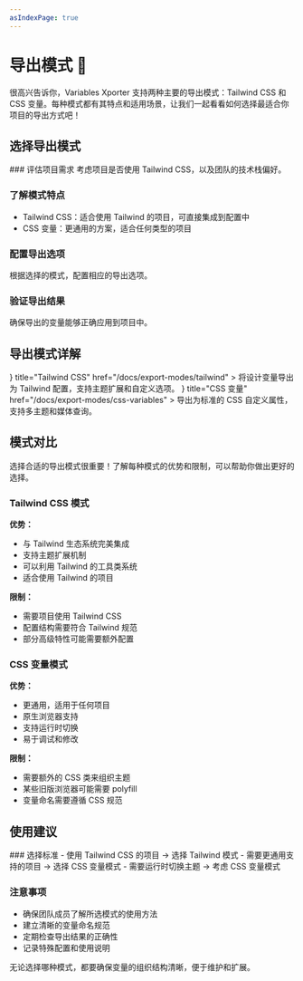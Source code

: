 ```yaml
---
asIndexPage: true
---
```



# 导出模式 🚀

很高兴告诉你，Variables Xporter 支持两种主要的导出模式：Tailwind CSS 和 CSS 变量。每种模式都有其特点和适用场景，让我们一起看看如何选择最适合你项目的导出方式吧！

## 选择导出模式

<Steps>
### 评估项目需求
考虑项目是否使用 Tailwind CSS，以及团队的技术栈偏好。

### 了解模式特点
- Tailwind CSS：适合使用 Tailwind 的项目，可直接集成到配置中
- CSS 变量：更通用的方案，适合任何类型的项目

### 配置导出选项
根据选择的模式，配置相应的导出选项。

### 验证导出结果
确保导出的变量能够正确应用到项目中。
</Steps>

## 导出模式详解

<Cards>
  <Cards.Card
    icon={<FileJson />}
    title="Tailwind CSS"
    href="/docs/export-modes/tailwind"
  >
    将设计变量导出为 Tailwind 配置，支持主题扩展和自定义选项。
  </Cards.Card>
  <Cards.Card
    icon={<FileCode />}
    title="CSS 变量"
    href="/docs/export-modes/css-variables"
  >
    导出为标准的 CSS 自定义属性，支持多主题和媒体查询。
  </Cards.Card>
</Cards>

## 模式对比

<Callout type="info" emoji="💡">
  选择合适的导出模式很重要！了解每种模式的优势和限制，可以帮助你做出更好的选择。
</Callout>

### Tailwind CSS 模式

**优势：**
- 与 Tailwind 生态系统完美集成
- 支持主题扩展机制
- 可以利用 Tailwind 的工具类系统
- 适合使用 Tailwind 的项目

**限制：**
- 需要项目使用 Tailwind CSS
- 配置结构需要符合 Tailwind 规范
- 部分高级特性可能需要额外配置

### CSS 变量模式

**优势：**
- 更通用，适用于任何项目
- 原生浏览器支持
- 支持运行时切换
- 易于调试和修改

**限制：**
- 需要额外的 CSS 类来组织主题
- 某些旧版浏览器可能需要 polyfill
- 变量命名需要遵循 CSS 规范

## 使用建议

<Steps>
### 选择标准
- 使用 Tailwind CSS 的项目 → 选择 Tailwind 模式
- 需要更通用支持的项目 → 选择 CSS 变量模式
- 需要运行时切换主题 → 考虑 CSS 变量模式

### 注意事项
- 确保团队成员了解所选模式的使用方法
- 建立清晰的变量命名规范
- 定期检查导出结果的正确性
- 记录特殊配置和使用说明
</Steps>

<Callout type="warning">
  无论选择哪种模式，都要确保变量的组织结构清晰，便于维护和扩展。
</Callout>
